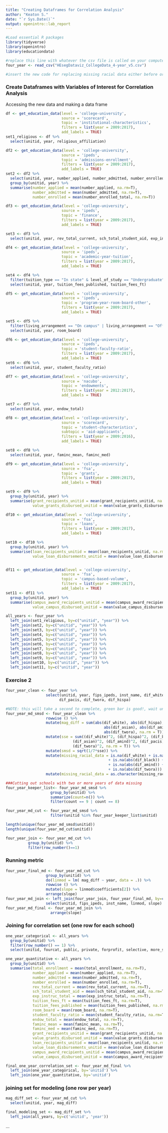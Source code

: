 ```yaml
---
title: "Creating Dataframes for Correlation Analysis"
author: "Keaton S."
date: "`r Sys.Date()`"
output: openintro::lab_report
---
```


```r
#Load essential R packages
library(tidyverse)
library(openintro)
library(educationdata)

#replace this line with whatever the csv file is called on your computer and the rest should work
four_year <- read_csv("HEsegDataviz_CollegeData_4-year_v5.csv")

#insert the new code for replacing missing racial data either before or after running metrics, I could not remember what we decided to do about that

```

### Create Dataframes with Variables of Interest for Correlation Analysis

Accessing the new data and making a data frame

```r
df <- get_education_data(level = 'college-university', 
                         source = 'scorecard', 
                         topic = 'institutional-characteristics',
                         filters = list(year = 2009:2017),
                         add_labels = TRUE)
set1_religious <- df %>%
  select(unitid, year, religious_affiliation)

df2 <- get_education_data(level = 'college-university', 
                         source = 'ipeds', 
                         topic = 'admissions-enrollment',
                         filters = list(year = 2009:2017),
                         add_labels = TRUE)
set2 <- df2 %>%
  select(unitid, year, number_applied, number_admitted, number_enrolled_total) %>%
  group_by(unitid, year) %>%
  summarise(number_applied = mean(number_applied, na.rm=T),
            number_admitted = mean(number_admitted, na.rm=T),
            number_enrolled = mean(number_enrolled_total, na.rm=T))

df3 <- get_education_data(level = 'college-university', 
                         source = 'ipeds', 
                         topic = 'finance',
                         filters = list(year = 2009:2017),
                         add_labels = TRUE)

set3 <- df3 %>%
  select(unitid, year, rev_total_current, sch_total_student_aid, exp_instruc_total)

df4 <- get_education_data(level = 'college-university', 
                         source = 'ipeds', 
                         topic = 'academic-year-tuition',
                         filters = list(year = 2009:2017),
                         add_labels = TRUE)

set4 <- df4 %>%
  filter(tuition_type == "In state" & level_of_study == "Undergraduate") %>%
  select(unitid, year, tuition_fees_published, tuition_fees_ft)

df5 <- get_education_data(level = 'college-university', 
                         source = 'ipeds', 
                         topic = 'program-year-room-board-other',
                         filters = list(year = 2009:2017),
                         add_labels = TRUE)

set5 <- df5 %>%
  filter(living_arrangement == "On campus" | living_arrangement == "Off campus not with family") %>%
  select(unitid, year, room_board)

df6 <- get_education_data(level = 'college-university', 
                         source = 'ipeds', 
                         topic = 'student-faculty-ratio',
                         filters = list(year = 2009:2017),
                         add_labels = TRUE)
set6 <- df6 %>%
  select(unitid, year, student_faculty_ratio)

df7 <- get_education_data(level = 'college-university', 
                         source = 'nacubo', 
                         topic = 'endowments',
                         filters = list(year = 2012:2017),
                         add_labels = TRUE)

set7 <- df7 %>%
  select(unitid, year, endow_total)

df8 <- get_education_data(level = 'college-university', 
                         source = 'scorecard', 
                         topic = 'student-characteristics',
                         subtopic = 'aid-applicants',
                         filters = list(year = 2009:2016),
                         add_labels = TRUE)

set8 <- df8 %>%
  select(unitid, year, faminc_mean, faminc_med)

df9 <- get_education_data(level = 'college-university', 
                         source = 'fsa', 
                         topic = 'grants',
                         filters = list(year = 2009:2017),
                         add_labels = TRUE)

set9 <- df9 %>%
  group_by(unitid, year) %>%
  summarise(grant_recipients_unitid = mean(grant_recipients_unitid, na.rm=T),
            value_grants_disbursed_unitid = mean(value_grants_disbursed_unitid, na.rm=T))

df10 <- get_education_data(level = 'college-university', 
                         source = 'fsa', 
                         topic = 'loans',
                         filters = list(year = 2009:2017),
                         add_labels = TRUE)

set10 <- df10 %>%
  group_by(unitid, year) %>%
  summarise(loan_recipients_unitid = mean(loan_recipients_unitid, na.rm=T),
            value_loan_disbursements_unitid = mean(value_loan_disbursements_unitid, na.rm=T))


df11 <- get_education_data(level = 'college-university', 
                         source = 'fsa', 
                         topic = 'campus-based-volume',
                         filters = list(year = 2009:2017),
                         add_labels = TRUE)
set11 <- df11 %>%
  group_by(unitid, year) %>%
  summarise(campus_award_recipients_unitid = mean(campus_award_recipients_unitid, na.rm=T),
            value_campus_disbursed_unitid = mean(value_campus_disbursed_unitid, na.rm=T))

all_years <- four_year %>%
  left_join(set1_religious, by=c("unitid", "year")) %>%
  left_join(set2, by=c("unitid", "year")) %>%
  left_join(set3, by=c("unitid", "year")) %>%
  left_join(set4, by=c("unitid", "year")) %>%
  left_join(set5, by=c("unitid", "year")) %>%
  left_join(set6, by=c("unitid", "year")) %>%
  left_join(set7, by=c("unitid", "year")) %>%
  left_join(set8, by=c("unitid", "year")) %>%
  left_join(set9, by=c("unitid", "year")) %>%
  left_join(set10, by=c("unitid", "year")) %>%
  left_join(set11, by=c("unitid", "year"))
```

### Exercise 2
```r
four_year_clean <- four_year %>%
                  select(unitid, year, fips_ipeds, inst_name, dif_white, dif_amind, dif_asian, dif_black,
                        dif_pacis, dif_twora, dif_hispa)

#NOTE: this will take a second to complete, green bar is good!, wait until it disappears 
four_year_md_smsd <- four_year_clean %>%
                  rowwise () %>%
                  mutate(mag_diff = sum(abs(dif_white), abs(dif_hispa), abs(dif_black),
                                            abs(dif_asian), abs(dif_amind), abs(dif_pacis),
                                            abs(dif_twora), na.rm = T)) %>%
                  mutate(sse = sum((dif_white)^2, (dif_hispa)^2, (dif_black)^2, 
                              (dif_asian)^2, (dif_amind)^2, (dif_pacis)^2,
                              (dif_twora)^2, na.rm = T)) %>%
                  mutate(smsd = sqrt(1/7*sse)) %>%
                  mutate(missing_racial_data = is.na(dif_white) + is.na(abs(dif_hispa)) 
                                              + is.na(abs(dif_black)) + is.na(abs(dif_asian)) 
                                              + is.na(abs(dif_amind)) + is.na(abs(dif_pacis))
                                              + is.na(abs(dif_twora))) %>%
                  mutate(missing_racial_data = as.character(missing_racial_data))

###Cutting out schools with two or more years of data missing
four_year_keeper_list<- four_year_md_smsd %>%
                    group_by(unitid) %>%
                    summarize(count=n()) %>%
                    filter(count == 9 | count == 8)

four_year_md_cut <- four_year_md_smsd %>%
                    filter(unitid %in% four_year_keeper_list$unitid)

length(unique(four_year_md_smsd$unitid))
length(unique(four_year_md_cut$unitid)) 

four_year_join <- four_year_md_cut %>%
          group_by(unitid) %>%
          filter(row_number()==1)
```

### Running metric

```r
four_year_final_md <- four_year_md_cut %>%   
                  group_by(unitid) %>%
                  do(linmod = lm( mag_diff ~ year, data = .)) %>%
                  rowwise () %>%
                  mutate(slope = linmod$coefficients[2]) %>%
                  arrange(slope)
four_year_md_join <- left_join(four_year_join, four_year_final_md, by=c('unitid'='unitid')) %>%
                  select(unitid, fips_ipeds, inst_name, linmod, slope)
four_year_md_final <- four_year_md_join %>%
                    arrange(slope)
```

### Joining for correlation set (one row for each school)

```r
one_year_categorical <- all_years %>%
  group_by(unitid) %>%
  filter(row_number() == 1) %>%
  select(unitid, fourcat, public, private, forprofit, selective, more_selective, non_selective, religious_affiliation)

one_year_quantitative <- all_years %>%
  group_by(unitid) %>%
  summarise(total_enrollment = mean(total_enrollment, na.rm=T),
            number_applied = mean(number_applied, na.rm=T),
            number_admitted = mean(number_admitted, na.rm=T),
            number_enrolled = mean(number_enrolled, na.rm=T),
            rev_total_current = mean(rev_total_current, na.rm=T),
            sch_total_student_aid = mean(sch_total_student_aid, na.rm=T),
            exp_instruc_total = mean(exp_instruc_total, na.rm=T),
            tuition_fees_ft = mean(tuition_fees_ft, na.rm=T),
            tuition_fees_published = mean(tuition_fees_published, na.rm=T),
            room_board = mean(room_board, na.rm=T),
            student_faculty_ratio = mean(student_faculty_ratio, na.rm=T),
            endow_total = mean(endow_total, na.rm=T),
            faminc_mean = mean(faminc_mean, na.rm=T),
            faminc_med = mean(faminc_med, na.rm=T),
            grant_recipients_unitid = mean(grant_recipients_unitid, na.rm=T),
            value_grants_disbursed_unitid = mean(value_grants_disbursed_unitid, na.rm=T),
            loan_recipients_unitid = mean(loan_recipients_unitid, na.rm=T),
            value_loan_disbursements_unitid = mean(value_loan_disbursements_unitid, na.rm=T),
            campus_award_recipients_unitid = mean(campus_award_recipients_unitid, na.rm=T),
            value_campus_disbursed_unitid = mean(campus_award_recipients_unitid, na.rm=T))

final_one_year_correlation_set <- four_year_md_final %>%
  left_join(one_year_categorical, by='unitid') %>%
  left_join(one_year_quantitative, by='unitid')
```

### joining set for modeling (one row per year)

```r
mag_diff_set <- four_year_md_cut %>%
  select(unitid, year, mag_diff)

final_modeling_set <- mag_diff_set %>%
  left_join(all_years, by=c('unitid', 'year'))
```

...

